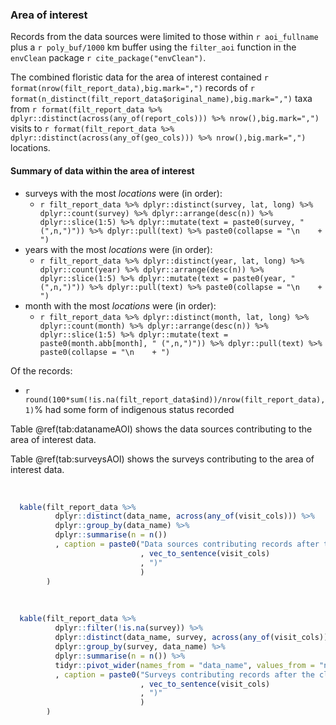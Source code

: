 ### Area of interest

Records from the data sources were limited to those within `r aoi_fullname` plus a `r poly_buf/1000` km buffer using the `filter_aoi` function in the `envClean` package `r cite_package("envClean")`.

The combined floristic data for the area of interest contained `r format(nrow(filt_report_data),big.mark=",")` records of `r format(n_distinct(filt_report_data$original_name),big.mark=",")` taxa from `r format(filt_report_data %>% dplyr::distinct(across(any_of(report_cols))) %>% nrow(),big.mark=",")` visits to `r format(filt_report_data %>% dplyr::distinct(across(any_of(geo_cols))) %>% nrow(),big.mark=",")` locations.

#### Summary of data within the area of interest

* surveys with the most _locations_ were (in order):
    + `r filt_report_data %>% dplyr::distinct(survey, lat, long) %>% dplyr::count(survey) %>% dplyr::arrange(desc(n)) %>% dplyr::slice(1:5) %>% dplyr::mutate(text = paste0(survey, " (",n,")")) %>% dplyr::pull(text) %>% paste0(collapse = "\n    + ")`
* years with the most _locations_ were (in order):
    + `r filt_report_data %>% dplyr::distinct(year, lat, long) %>% dplyr::count(year) %>% dplyr::arrange(desc(n)) %>% dplyr::slice(1:5) %>% dplyr::mutate(text = paste0(year, " (",n,")")) %>% dplyr::pull(text) %>% paste0(collapse = "\n    + ")`
* month with the most _locations_ were (in order):
    + `r filt_report_data %>% dplyr::distinct(month, lat, long) %>% dplyr::count(month) %>% dplyr::arrange(desc(n)) %>% dplyr::slice(1:5) %>% dplyr::mutate(text = paste0(month.abb[month], " (",n,")")) %>% dplyr::pull(text) %>% paste0(collapse = "\n    + ")`

Of the records:

* `r round(100*sum(!is.na(filt_report_data$ind))/nrow(filt_report_data),1)`% had some form of indigenous status recorded

Table \@ref(tab:datanameAOI) shows the data sources contributing to the area of interest data.

Table \@ref(tab:surveysAOI) shows the surveys contributing to the area of interest data.

<br>

```r

  kable(filt_report_data %>%
          dplyr::distinct(data_name, across(any_of(visit_cols))) %>%
          dplyr::group_by(data_name) %>%
          dplyr::summarise(n = n())
          , caption = paste0("Data sources contributing records after the cleaning process. Numbers represent contexts ("
                             , vec_to_sentence(visit_cols)
                             , ")"
                             )
        )

```

<br>

```r

  kable(filt_report_data %>%
          dplyr::filter(!is.na(survey)) %>%
          dplyr::distinct(data_name, survey, across(any_of(visit_cols))) %>%
          dplyr::group_by(survey, data_name) %>%
          dplyr::summarise(n = n()) %>%
          tidyr::pivot_wider(names_from = "data_name", values_from = "n")
          , caption = paste0("Surveys contributing records after the cleaning process. Numbers represent contexts ("
                             , vec_to_sentence(visit_cols)
                             , ")"
                             )
        )
        
```

<br>
